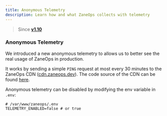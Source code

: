 ```yaml
---
title: Anonymous Telemetry
description: Learn how and what ZaneOps collects with telemetry
---
```



> Since [**v1.10**](/changelog/v110)

### Anonymous Telemetry 

We introduced a new anonymous telemetry to allows us to better see the real usage of ZaneOps in production.

It works by sending a simple `PING` request at most every 30 minutes to the ZaneOps CDN ([cdn.zaneops.dev](https://cdn.zaneops.dev)). 
The code source of the CDN can be found [here](https://github.com/zane-ops/cdn/tree/main/src/index.ts).

Anonymous telemetry can be disabled by modifying the env variable in  `.env`: 

```shell
# /var/www/zaneops/.env
TELEMETRY_ENABLED=false # or true
```
